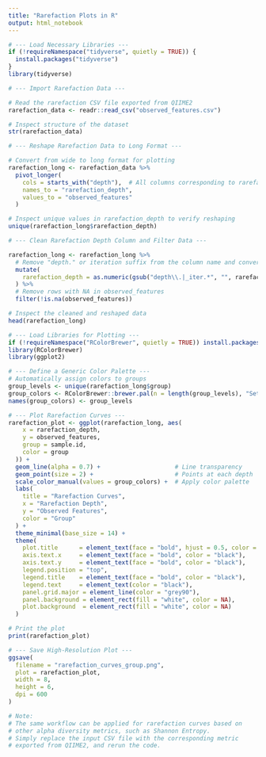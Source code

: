 ---
title: "Rarefaction Plots in R"
output: html_notebook
---

```{r}
# --- Load Necessary Libraries ---
if (!requireNamespace("tidyverse", quietly = TRUE)) {
  install.packages("tidyverse")
}
library(tidyverse)

```

```{r}
# --- Import Rarefaction Data ---

# Read the rarefaction CSV file exported from QIIME2
rarefaction_data <- readr::read_csv("observed_features.csv")

# Inspect structure of the dataset
str(rarefaction_data)

```

```{r}
# --- Reshape Rarefaction Data to Long Format ---

# Convert from wide to long format for plotting
rarefaction_long <- rarefaction_data %>%
  pivot_longer(
    cols = starts_with("depth"),  # All columns corresponding to rarefaction depths
    names_to = "rarefaction_depth",
    values_to = "observed_features"
  )

# Inspect unique values in rarefaction_depth to verify reshaping
unique(rarefaction_long$rarefaction_depth)

```

```{r}
# --- Clean Rarefaction Depth Column and Filter Data ---

rarefaction_long <- rarefaction_long %>%
  # Remove "depth." or iteration suffix from the column name and convert to numeric
  mutate(
    rarefaction_depth = as.numeric(gsub("depth\\.|_iter.*", "", rarefaction_depth))
  ) %>%
  # Remove rows with NA in observed_features
  filter(!is.na(observed_features))

# Inspect the cleaned and reshaped data
head(rarefaction_long)

```

```{r}
# --- Load Libraries for Plotting ---
if (!requireNamespace("RColorBrewer", quietly = TRUE)) install.packages("RColorBrewer")
library(RColorBrewer)
library(ggplot2)

# --- Define a Generic Color Palette ---
# Automatically assign colors to groups
group_levels <- unique(rarefaction_long$group)
group_colors <- RColorBrewer::brewer.pal(n = length(group_levels), "Set1")
names(group_colors) <- group_levels

# --- Plot Rarefaction Curves ---
rarefaction_plot <- ggplot(rarefaction_long, aes(
    x = rarefaction_depth,
    y = observed_features,
    group = sample.id,
    color = group
  )) +
  geom_line(alpha = 0.7) +                     # Line transparency
  geom_point(size = 2) +                       # Points at each depth
  scale_color_manual(values = group_colors) +  # Apply color palette
  labs(
    title = "Rarefaction Curves",
    x = "Rarefaction Depth",
    y = "Observed Features",
    color = "Group"
  ) +
  theme_minimal(base_size = 14) +
  theme(
    plot.title      = element_text(face = "bold", hjust = 0.5, color = "black"),
    axis.text.x     = element_text(face = "bold", color = "black"),
    axis.text.y     = element_text(face = "bold", color = "black"),
    legend.position = "top",
    legend.title    = element_text(face = "bold", color = "black"),
    legend.text     = element_text(color = "black"),
    panel.grid.major = element_line(color = "grey90"),
    panel.background = element_rect(fill = "white", color = NA),
    plot.background  = element_rect(fill = "white", color = NA)
  )

# Print the plot
print(rarefaction_plot)

# --- Save High-Resolution Plot ---
ggsave(
  filename = "rarefaction_curves_group.png",
  plot = rarefaction_plot,
  width = 8,
  height = 6,
  dpi = 600
)

```

```{r}
# Note:
# The same workflow can be applied for rarefaction curves based on 
# other alpha diversity metrics, such as Shannon Entropy. 
# Simply replace the input CSV file with the corresponding metric 
# exported from QIIME2, and rerun the code.

```

